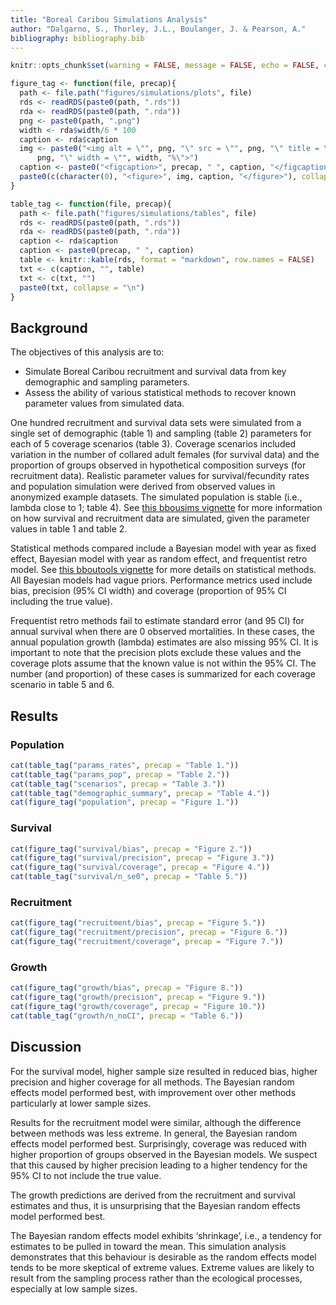 ```yaml
---
title: "Boreal Caribou Simulations Analysis"
author: "Dalgarno, S., Thorley, J.L., Boulanger, J. & Pearson, A."
bibliography: bibliography.bib
---
```

  
```r
knitr::opts_chunk$set(warning = FALSE, message = FALSE, echo = FALSE, comment = NA, results = "asis", cache = FALSE)

figure_tag <- function(file, precap){
  path <- file.path("figures/simulations/plots", file)
  rds <- readRDS(paste0(path, ".rds"))
  rda <- readRDS(paste0(path, ".rda"))
  png <- paste0(path, ".png")
  width <- rda$width/6 * 100
  caption <- rda$caption
  img <- paste0("<img alt = \"", png, "\" src = \"", png, "\" title = \"", 
      png, "\" width = \"", width, "%\">")
  caption <- paste0("<figcaption>", precap, " ", caption, "</figcaption>")
  paste0(c(character(0), "<figure>", img, caption, "</figure>"), collapse = "\n")
}

table_tag <- function(file, precap){
  path <- file.path("figures/simulations/tables", file)
  rds <- readRDS(paste0(path, ".rds"))
  rda <- readRDS(paste0(path, ".rda"))
  caption <- rda$caption
  caption <- paste0(precap, " ", caption)
  table <- knitr::kable(rds, format = "markdown", row.names = FALSE)
  txt <- c(caption, "", table)
  txt <- c(txt, "")
  paste0(txt, collapse = "\n")
}
```

## Background

The objectives of this analysis are to:  

- Simulate Boreal Caribou recruitment and survival data from key demographic and sampling parameters.  
- Assess the ability of various statistical methods to recover known parameter values from simulated data.

One hundred recruitment and survival data sets were simulated from a single set of demographic (table 1) and sampling (table 2) parameters for each of 5 coverage scenarios (table 3). 
Coverage scenarios included variation in the number of collared adult females (for survival data) and the proportion of groups observed in hypothetical composition surveys (for recruitment data).
Realistic parameter values for survival/fecundity rates and population simulation were derived from observed values in anonymized example datasets.
The simulated population is stable (i.e., lambda close to 1; table 4). 
See [this bbousims vignette](https://poissonconsulting.github.io/bbousims/articles/bbousims.html) for more information on how survival and recruitment data are simulated, given the parameter values in table 1 and table 2. 

Statistical methods compared include a Bayesian model with year as fixed effect, Bayesian model with year as random effect, and frequentist retro model. 
See [this bboutools vignette](https://poissonconsulting.github.io/bboutools/articles/methods.html) for more details on statistical methods.
All Bayesian models had vague priors. 
Performance metrics used include bias, precision (95% CI width) and coverage (proportion of 95% CI including the true value).

Frequentist retro methods fail to estimate standard error (and 95 CI) for annual survival when there are 0 observed mortalities. 
In these cases, the annual population growth (lambda) estimates are also missing 95% CI. 
It is important to note that the precision plots exclude these values and the coverage plots assume that the known value is not within the 95% CI. 
The number (and proportion) of these cases is summarized for each coverage scenario in table 5 and 6. 
  
## Results

### Population
```r
cat(table_tag("params_rates", precap = "Table 1."))
cat(table_tag("params_pop", precap = "Table 2."))
cat(table_tag("scenarios", precap = "Table 3."))
cat(table_tag("demographic_summary", precap = "Table 4."))
cat(figure_tag("population", precap = "Figure 1."))
```

### Survival
```r
cat(figure_tag("survival/bias", precap = "Figure 2."))
cat(figure_tag("survival/precision", precap = "Figure 3."))
cat(figure_tag("survival/coverage", precap = "Figure 4."))
cat(table_tag("survival/n_se0", precap = "Table 5."))
```

### Recruitment
```r
cat(figure_tag("recruitment/bias", precap = "Figure 5."))
cat(figure_tag("recruitment/precision", precap = "Figure 6."))
cat(figure_tag("recruitment/coverage", precap = "Figure 7."))
```

### Growth
```r
cat(figure_tag("growth/bias", precap = "Figure 8."))
cat(figure_tag("growth/precision", precap = "Figure 9."))
cat(figure_tag("growth/coverage", precap = "Figure 10."))
cat(table_tag("growth/n_noCI", precap = "Table 6."))
```

## Discussion
For the survival model, higher sample size resulted in reduced bias, higher precision and higher coverage for all methods.
The Bayesian random effects model performed best, with improvement over other methods particularly at lower sample sizes. 

Results for the recruitment model were similar, although the difference between methods was less extreme. 
In general, the Bayesian random effects model performed best.
Surprisingly, coverage was reduced with higher proportion of groups observed in the Bayesian models. 
We suspect that this caused by higher precision leading to a higher tendency for the 95% CI to not include the true value. 

The growth predictions are derived from the recruitment and survival estimates and thus, it is unsurprising that the Bayesian random effects model performed best. 

The Bayesian random effects model exhibits 'shrinkage', i.e., a tendency for estimates to be pulled in toward the mean. 
This simulation analysis demonstrates that this behaviour is desirable as the random effects model tends to be more skeptical of extreme values. 
Extreme values are likely to result from the sampling process rather than the ecological processes, especially at low sample sizes.

